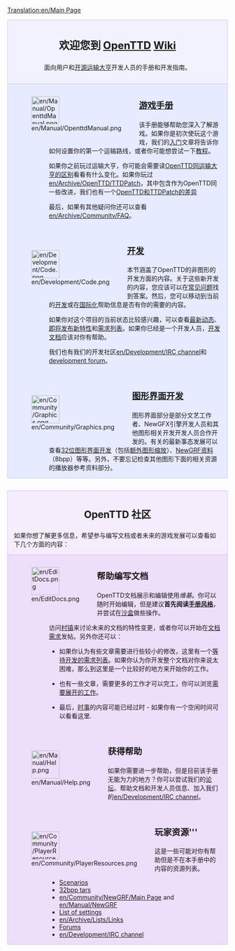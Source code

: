 [[Translation:en/Main Page]]

<div style="background-color: #f1f2fe; border: 1px solid #c7c8fe; margin: 0; padding: 1em 1em 1em 1em; text-align:center">
<div style="font-size:1.7em; font-weight:bold"> 欢迎您到 <span class="plainlinks">[http://www.openttd.org/ OpenTTD]</span> [https://www.wikipedia.org/wiki/zh:wiki Wiki]</div>
面向用户和[http://www.opensource.org/ 开源][[en/Archive/OpenTTD/Transport Tycoon Deluxe|运输大亨]]开发人员的手册和开发指南。
</div>
<div style="background-color: #E7EBFF; border: 1px solid #c7c8fe; border-top:none; padding: 1em 1em 0em 1em; margin-bottom:2em">
<div style="float:left">[[File:en/Manual/OpenttdManual.png|64px]]</div>
<div style="margin-left:80px; margin-bottom:4em">
<div style="font-size:1.4em; font-weight:bold">[[en/Manual/Main Page|游戏手册]]</div>
该手册能够帮助您深入了解游戏。如果你是初次使玩这个游戏，我们的[[zh/Manual/Tutorial/Main Page|入门]]文章将告诉你如何设置你的第一个运输路线，或者你可能想尝试一下[[zh/Manual/Tutorial/教程|教程]]。

如果你之前玩过运输大亨，你可能会需要读[[en/Archive/OpenTTD/Changes from TTD|OpenTTD同运输大亨的区别]]看看有什么变化。如果你玩过[[en/Archive/OpenTTD/TTDPatch]]，其中包含作为OpenTTD同一些改进，我们也有一个[[en/Archive/OpenTTD/Comparison of OpenTTD and TTDPatch features|OpenTTD和TTDPatch的差异]]

最后，如果有其他疑问你还可以查看[[en/Archive/Community/FAQ]]。
</div>

<div style="float:left">[[File:en/Development/Code.png|64px]]</div>
<div style="margin-left:80px; margin-bottom:4em">
<div style="font-size:1.4em; font-weight:bold">[[en/Development/Main Page|开发]]</div>
本节涵盖了OpenTTD的非图形的开发方面的内容。关于这些新开发的内容，您应该可以在[[en/Development/FAQ development|常见问题]]找到答案。然后，您可以移动到当前的[[en/Development/Main Page|开发]]或在[[en/Archive/Community/Internationalization|国际化]]帮助信息是否有你的需要的内容。

如果你对这个项目的当前状态比较感兴趣，可以查看[[en/Recent and Current Developments|最新动态]]、[[en/Archive/Lists/Roadmap|即将发布新特性]]和[[en/Archive/Community/Requested features|需求列表]]。如果你已经是一个开发人员，[[en/Development/Main Page|开发文档]]应该对你有帮助。

我们也有我们的开发社区[[en/Development/IRC channel]]和[http://www.tt-forums.net/viewforum.php?f=33 development forum]。
</div>

<div style="float:left">[[File:en/Community/Graphics.png|64px]]</div>
<div style="margin-left:80px; margin-bottom:1em; min-height:64px">
<div style="font-size:1.4em; font-weight:bold">[[en/Development/NewGRF/Main Page|图形界面开发]]</div>
图形界面部分是部分文艺工作者、NewGFX引擎开发人员和其他图形相关开发开发人员合作开发的。有关的最新事态发展可以查看[[en/Archive/Old 32bpp/32bit Graphics Development|32位图形界面开发]]（包括[[en/Community/NewGRF/Playing with 32 bpp graphics|额外图形缩放]]）、[[en/Manual/NewGRF|NewGRF资料]]（8bpp）等等。另外，不要忘记检查其他图形下面的相关资源的播放器参考资料部分。
</div>

</div>

<div style="background-color: #F5EDFC; border: 1px solid #E1BBFF; margin: 0; padding: 1em 1em 0em 1em;">
<div style="font-size:1.6em; font-weight:bold; text-align:center">OpenTTD 社区</div>
如果你想了解更多信息，希望参与编写文档或者未来的游戏发展可以查看如下几个方面的内容：
</div>

<div style="background-color: #EDDEFA; border: 1px solid #E1BBFF; border-top:none; padding: 1em 1em 0em 1em;">

<div style="float:left">[[File:en/EditDocs.png|64px]]</div>
<div style="margin-left:80px; margin-bottom:4em">
<div style="font-size:1.4em; font-weight:bold">帮助编写文档</div> 
OpenTTD文档展示和编辑使用<em>维基</em>。你可以随时开始编辑，但是建议'''首先阅读[[en/Wiki/Manual of Style|手册风格]]'''，并尝试在[[en/Sandbox|沙盒]]做些操作。

访问[[en/Archive/Community/Village Pump|村镇]]来讨论未来的文档的特性变更，或者你可以开始在[[en/OOpenTTD/Requested Articles|文档需求]]发帖。另外你还可以：

*如果你认为有些文章需要进行些较小的修改，这里有一个[[:Category:en/To do|等待开发的需求列表]]。如果你认为你开发整个文档对你来说太困难，那么到这里是一个比较好的地方来开始你的工作。

*也有一些文章，需要更多的工作才可以完工，你可以浏览[[:Category:en/Articles to be expanded|需要展开的工作]]。

*最后，[[:Category:en/Current events|时事]]的内容可能已经过时 - 如果你有一个空闲时间可以看看这里.
</div>

<div style="float:left">[[File:en/Manual/Help.png|64px]]</div>
<div style="margin-left:80px; margin-bottom:4em">
<div style="font-size:1.4em; font-weight:bold">获得帮助</div>
如果你需要进一步帮助，但是目前该手册无能为力的地方？你可以尝试我们的[http://www.tt-forums.net/viewforum.php?f=55 论坛]、帮助文档和开发人员信息、加入我们的[[en/Development/IRC channel]]。
</div>

<div style="float:left">[[File:en/Community/PlayerResources.png|64px]]</div>
<div style="margin-left:80px; margin-bottom:1em">
<div style="font-size:1.4em; font-weight:bold">玩家资源'''</div>
这是一些可能对你有帮助但是不在本手册中的内容的资源列表。
*[[en/Community/Scenarios/Main Page|Scenarios]]
*[[en/Archive/Old 32bpp/List of downloadable 32 bpp tars|32bpp tars]]
*[[en/Community/NewGRF/Main Page]] and [[en/Manual/NewGRF]]
*[[en/Archive/Manual/Settings/Advanced Settings|List of settings]]
*[[en/Archive/Lists/Links]]
*[http://www.tt-forums.net/viewforum.php?f=55 Forums]
*[[en/Development/IRC channel]]
</div>
</div>